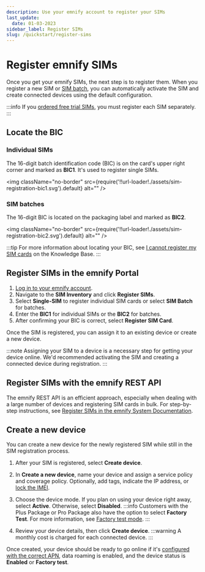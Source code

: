 ```yaml
---
description: Use your emnify account to register your SIMs
last_update:
  date: 01-03-2023
sidebar_label: Register SIMs
slug: /quickstart/register-sims
---
```


# Register emnify SIMs

Once you get your emnify SIMs, the next step is to register them.
When you register a new SIM or [SIM batch](/glossary#sim-batch), you can automatically activate the SIM and create connected devices using the default configuration.

:::info
If you [ordered free trial SIMs](/quickstart#order-free-trial-sims), you must register each SIM separately.
:::

## Locate the BIC

### Individual SIMs

The 16-digit batch identification code (BIC) is on the card's upper right corner and marked as **BIC1**.
It's used to register single SIMs.

<img
  className="no-border"
  src={require('!!url-loader!./assets/sim-registration-bic1.svg').default}
  alt=""
/>

### SIM batches

The 16-digit BIC is located on the packaging label and marked as **BIC2**.

<img
  className="no-border"
  src={require('!!url-loader!./assets/sim-registration-bic2.svg').default}
  alt=""
/>

:::tip
For more information about locating your BIC, see [I cannot register my SIM cards](https://support.emnify.com/hc/en-us/articles/360019254640-I-cannot-register-my-SIM-cards-The-BIC-code-is-invalid-or-I-do-not-have-a-BIC-code) on the Knowledge Base.
:::

## Register SIMs in the emnify Portal

1. [Log in to your emnify account](https://portal.emnify.com/sign).
1. Navigate to the **SIM Inventory** and click **Register SIMs**.
1. Select **Single-SIM** to register individual SIM cards or select **SIM Batch** for batches.
1. Enter the **BIC1** for individual SIMs or the **BIC2** for batches.
1. After confirming your BIC is correct, select **Register SIM Card**.

Once the SIM is registered, you can assign it to an existing device or create a new device.

:::note
Assigning your SIM to a device is a necessary step for getting your device online.
We'd recommended activating the SIM and creating a connected device during registration.
:::

## Register SIMs with the emnify REST API

The emnify REST API is an efficient approach, especially when dealing with a large number of devices and registering SIM cards in bulk.
For step-by-step instructions, see [Register SIMs in the emnify System Documentation](https://cdn.emnify.net/api/doc/register-sims.html).

## Create a new device

You can create a new device for the newly registered SIM while still in the SIM registration process.

1. After your SIM is registered, select **Create device**.
1. In **Create a new device**, name your device and assign a service policy and coverage policy.
Optionally, add tags, indicate the IP address, or [lock the IMEI](/services/security#imei-lock).
1. Choose the device mode.
If you plan on using your device right away, select **Active**.
Otherwise, select **Disabled**.
:::info
Customers with the Plus Package or Pro Package also have the option to select **Factory Test**.
For more information, see [Factory test mode](/services/factory-test-mode).
:::

1. Review your device details, then click **Create device**.
:::warning
A monthly cost is charged for each connected device.
:::

Once created, your device should be ready to go online if it's [configured with the correct APN](/apn-configuration), data roaming is enabled, and the device status is **Enabled** or **Factory test**.
